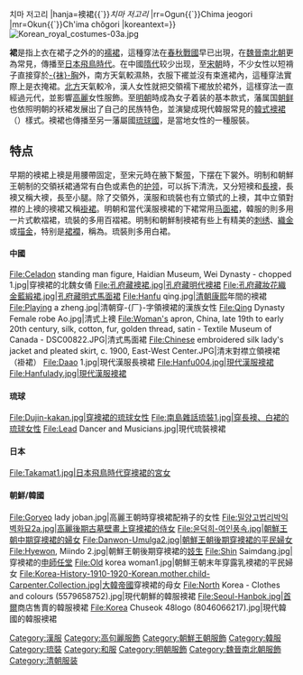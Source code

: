 {{unreferenced|time=2013-11-24T09:33:10+00:00}}
{{Infobox East Asian
|title=袄裙
|tablewidth=230
|color=
|fontcolor=
|background=
|logo=
|logowidth=
|img=Aoqun 2.jpg
|imgwidth=200
|caption=明制袄裙
|sort=
<!-- 中文 -->
|chinesename=
|chinese=
|tradchi=襖裙
|simpchi=袄裙
|pinyin=Ǎo qún / ao qun
|wg=ao3 ch'ün2 / ao ch'ün
|chinesetext=
<!-- 韓文 -->
|koreanname=
|context=
|hangul=오군{{`}}치마 저고리
|hanja=襖裙{{`}}''치마 저고리''
|rr=Ogun{{`}}Chima jeogori
|mr=Okun{{`}}Ch'ima chŏgori
|koreantext=}}
[[File:Korean_royal_costumes-03a.jpg|thumb]]

'''{{zy|袄|-{zh-cn:ǎo; zh-tw:ㄠˇ; zh-hk:ou2}-}}裙'''是指上衣在裙子之外的的[[襦裙|襦裙]]，這種穿法在[[春秋戰國|春秋戰國]]早已出現，在[[魏晉南北朝|魏晉南北朝]]更為常見，傳播至[[日本|日本]][[飛鳥時代|飛鳥時代]]。在中國[[隋代|隋代]]较少出现，至[[宋朝|宋朝]]時，不少女性以短褙子直接穿於[[肚兜|-{袜}-胸]]外，南方天氣較濕熱，衣服下襬並沒有束進裙內，這種穿法實際上是衣掩裙。[[北方|北方]]天氣較冷，漢人女性就把交領襦下襬放於裙外，這樣穿法一直經過元代，並影響[[高麗|高麗]]女性服飾。至[[明朝|明朝]]時成為女子着装的基本款式，藩属国[[朝鮮王朝|朝鲜]]也依照明朝的袄裙发展出了自己的民族特色，並演變成現代韓服常見的[[韓式襖裙|韓式襖裙]]（{{lang|ko|치마 저고리}}）樣式。襖裙也傳播至另一藩屬國[[琉球國|琉球國]]，是當地女性的一種服裝。

==特点== 
早期的襖裙上襖是用腰帶固定，至宋元時在腋下繫[[带|带]]，下摆在下裳外。明制和朝鮮王朝制的交領袄裙通常有白色或素色的[[护领|护领]]，可以拆下清洗，又分短襖和[[長襖|長襖]]，長襖又稱大襖，長至小腿。除了交領外，漢服和琉裝也有立領式的上襖，其中立領對襟的上襖的襖裙又稱[[褂裙|褂裙]]。明朝和當代漢服襖裙的下裙常用[[马面裙|马面裙]]，韓服的則多用一片式軟褶裙，琉裝的多用百褶裙。明制和朝鮮制襖裙有些上有精美的[[刺绣|刺绣]]、[[織金|織金]]或[[描金|描金]]，特别是[[裙襴|裙襴]]，稱為{{link-ko|襴裙|스란치마}}。琉裝則多用白裙。

==== 中國==== 
<gallery>
File:Celadon standing man figure, Haidian Museum, Wei Dynasty - chopped 1.jpg|穿襖裙的北魏女俑  
File:孔府藏襖裙.jpg|孔府藏明代襖裙
File:孔府藏妝花織金藍緞裙.jpg|孔府藏明式馬面裙
File:Hanfu qing.jpg|[[清朝|清朝]][[康熙|康熙]]年間的襖裙
File:Playing a zheng.jpg|清朝穿-{厂}-字領襖裙的漢族女性
File:Qing Dynasty Female robe Ao.jpg|清式上襖
File:Woman's apron, China, late 19th to early 20th century, silk, cotton, fur, golden thread, satin - Textile Museum of Canada - DSC00822.JPG|清式馬面裙
File:Chinese embroidered silk lady's jacket and pleated skirt, c. 1900, East-West Center.JPG|清末對襟立領襖裙（褂裙）
File:Daao 1.jpg|現代漢服長襖裙
File:Hanfu004.jpg|現代漢服襖裙
File:Hanfulady.jpg|現代漢服襖裙
</gallery>

====琉球==== 
<gallery>
File:Dujin-kakan.jpg|穿襖裙的琉球女性
File:南島雜話琉裝1.jpg|穿長襖、白裙的琉球女性
File:Lead Dancer and Musicians.jpg|現代琉裝襖裙
</gallery>

==== 日本==== 
<gallery>
File:Takamat1.jpg|日本飛鳥時代穿襖裙的宮女
</gallery>

====朝鮮/韓國==== 
<gallery>
File:Goryeo lady joban.jpg|高麗王朝時穿襖裙配褙子的女性
File:밀양고법리박익벽화묘2a.jpg|高麗後期古墓壁畫上穿襖裙的侍女
File:윤덕희-여인풍속.jpg|朝鮮王朝中期穿襖裙的婦女
File:Danwon-Umulga2.jpg|朝鮮王朝後期穿襖裙的平民婦女
File:Hyewon, Miindo 2.jpg|朝鮮王朝後期穿襖裙的[[妓生|妓生]]
File:Shin Saimdang.jpg|穿襖裙的[[申師任堂|申師任堂]]
File:Old korea woman1.jpg|朝鮮王朝末年穿露乳襖裙的平民婦女
File:Korea-History-1910-1920-Korean.mother.child-Carpenter.Collection.jpg|[[大韓帝國|大韓帝國]]穿襖裙的母女
File:North Korea - Clothes and colours (5579658752).jpg|現代朝鮮的韓服襖裙
File:Seoul-Hanbok.jpg|[[首爾|首爾]]商店售賣的韓服襖裙
File:Korea Chuseok 48logo (8046066217).jpg|現代韓國的韓服襖裙
</gallery>



[[Category:漢服|Category:漢服]]
[[Category:高句麗服飾|Category:高句麗服飾]]
[[Category:朝鮮王朝服飾|Category:朝鮮王朝服飾]]
[[Category:韓服|Category:韓服]]
[[Category:琉裝|Category:琉裝]]
[[Category:和服|Category:和服]]
[[Category:明朝服飾|Category:明朝服飾]]
[[Category:魏晉南北朝服飾|Category:魏晉南北朝服飾]]
[[Category:清朝服装|Category:清朝服装]]
